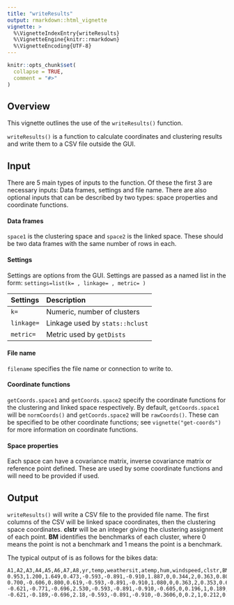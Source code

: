 ```yaml
---
title: "writeResults"
output: rmarkdown::html_vignette
vignette: >
  %\VignetteIndexEntry{writeResults}
  %\VignetteEngine{knitr::rmarkdown}
  %\VignetteEncoding{UTF-8}
---
```


```r
knitr::opts_chunk$set(
  collapse = TRUE,
  comment = "#>"
)
```

## Overview

This vignette outlines the use of the `writeResults()` function. 

`writeResults()` is a function to calculate coordinates and clustering results and write them to a CSV file outside the GUI.


## Input

There are 5 main types of inputs to the function. Of these the first 3 are necessary inputs: Data frames, settings and file name. There are also optional inputs that can be described by two types: space properties and coordinate functions.

#### Data frames

`space1` is the clustering space and `space2` is the linked space. These should be two data frames with the same number of rows in each.

#### Settings

Settings are options from the GUI. Settings are passed as a named list in the form: `settings=list(k= , linkage= , metric= )`

| Settings | Description |
|:-----------|:---------------------------------------------|
| `k=`       | Numeric, number of clusters                  |
| `linkage=` | Linkage used by `stats::hclust`              |
| `metric=`  | Metric used by `getDists`                    |

#### File name

`filename` specifies the file name or connection to write to.

#### Coordinate functions

`getCoords.space1` and `getCoords.space2` specify the coordinate functions for the clustering and linked space respectively. By default, `getCoords.space1` will be `normCoords()` and `getCoords.space2` will be `rawCoords()`. These can be specified to be other coordinate functions; see `vignette("get-coords")` for more information on coordinate functions.

#### Space properties

Each space can have a covariance matrix, inverse covariance matrix or reference point defined. These are used by some coordinate functions and will need to be provided if used.

## Output

`writeResults()` will write a CSV file to the provided file name.
The first columns of the CSV will be linked space coordinates, then the clustering space coordinates. 
**clstr** will be an integer giving the clustering assignment of each point.
**BM** identifies the benchmarks of each cluster, where 0 means the point is not a benchmark and 1 means the point is a benchmark.

The typical output of is as follows for the bikes data:

```
A1,A2,A3,A4,A5,A6,A7,A8,yr,temp,weathersit,atemp,hum,windspeed,clstr,BM
0.953,1.200,1.649,0.473,-0.593,-0.891,-0.910,1.887,0,0.344,2,0.363,0.805,0.160,1,0
0.700,-0.606,0.800,0.619,-0.593,-0.891,-0.910,1.080,0,0.363,2,0.353,0.696,0.248,3,0
-0.621,-0.771,-0.696,2.530,-0.593,-0.891,-0.910,-0.605,0,0.196,1,0.189,0.437,0.248,3,0
-0.621,-0.189,-0.696,2.18,-0.593,-0.891,-0.910,-0.3606,0,0.2,1,0.212,0.590,0.160,3,0

```


